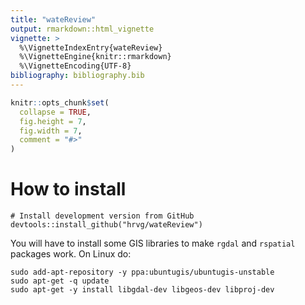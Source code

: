 ```yaml
---
title: "wateReview"
output: rmarkdown::html_vignette
vignette: >
  %\VignetteIndexEntry{wateReview}
  %\VignetteEngine{knitr::rmarkdown}
  %\VignetteEncoding{UTF-8}
bibliography: bibliography.bib
---
```


```r
knitr::opts_chunk$set(
  collapse = TRUE,
  fig.height = 7,
  fig.width = 7, 
  comment = "#>"
)
```

# How to install

```
# Install development version from GitHub
devtools::install_github("hrvg/wateReview")
```

You will have to install some GIS libraries to make `rgdal` and `rspatial` packages work.
On Linux do:

```
sudo add-apt-repository -y ppa:ubuntugis/ubuntugis-unstable
sudo apt-get -q update
sudo apt-get -y install libgdal-dev libgeos-dev libproj-dev 
```